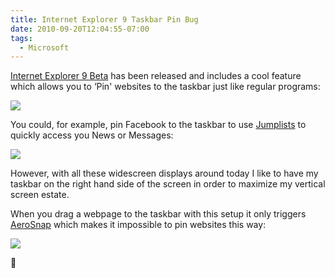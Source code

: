 ```yaml
---
title: Internet Explorer 9 Taskbar Pin Bug
date: 2010-09-20T12:04:55-07:00
tags:
  - Microsoft
---
```

[Internet Explorer 9 Beta](http://www.beautyoftheweb.com/) has been released and includes a cool feature which allows you to ‘Pin' websites to the taskbar just like regular programs:

![](/assets/wp-content/uploads/2010/09/image1.png)

You could, for example, pin Facebook to the taskbar to use [Jumplists](http://windows.microsoft.com/en-us/windows7/products/features/jump-lists) to quickly access you News or Messages:

![](/assets/wp-content/uploads/2010/09/image2.png)

However, with all these widescreen displays around today I like to have my taskbar on the right hand side of the screen in order to maximize my vertical screen estate.

When you drag a webpage to the taskbar with this setup it only triggers [AeroSnap](http://windows.microsoft.com/en-us/windows7/products/features/snap) which makes it impossible to pin websites this way:

![](/assets/wp-content/uploads/2010/09/image3.png)

🙁